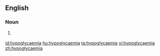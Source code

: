 ==English==

===Noun===
{{en-noun|s|-}}

# {{medical}} {{alternative spelling of|hypoglycemia}}

[[id:hypoglycaemia]]
[[hu:hypoglycaemia]]
[[ta:hypoglycaemia]]
[[vi:hypoglycaemia]]
[[zh:hypoglycaemia]]